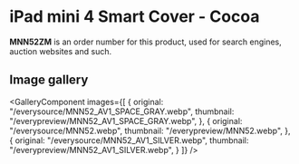 
# iPad mini 4 Smart Cover - Cocoa

<Callout type='info' emoji='👉🏻'>**MNN52ZM** is an order number for this product, used for search engines, auction websites and such.</Callout>

## Image gallery

<GalleryComponent
    images={[
      {
        original: "/everysource/MNN52_AV1_SPACE_GRAY.webp",
        thumbnail: "/everypreview/MNN52_AV1_SPACE_GRAY.webp",
      },
      {
        original: "/everysource/MNN52.webp",
        thumbnail: "/everypreview/MNN52.webp",
      },
      {
        original: "/everysource/MNN52_AV1_SILVER.webp",
        thumbnail: "/everypreview/MNN52_AV1_SILVER.webp",
      }
    ]}
  />
